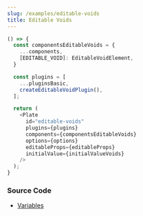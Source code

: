 ```yaml
---
slug: /examples/editable-voids
title: Editable Voids
---
```


```ts live
() => {
  const componentsEditableVoids = {
    ...components,
    [EDITABLE_VOID]: EditableVoidElement,
  }

  const plugins = [
    ...pluginsBasic,
    createEditableVoidPlugin(),
  ];

  return (
    <Plate
      id="editable-voids"
      plugins={plugins}
      components={componentsEditableVoids}
      options={options}
      editableProps={editableProps}
      initialValue={initialValueVoids}
    />
  );
}
```

### Source Code

- [Variables](https://github.com/udecode/plate/blob/main/docs/src/live/live.tsx)
